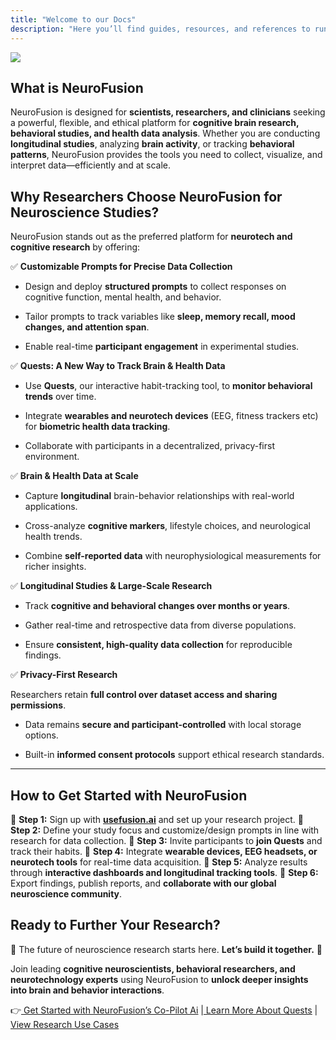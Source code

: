 ```yaml
---
title: "Welcome to our Docs"
description: "Here you’ll find guides, resources, and references to run studies using NeuroFusion Explorer and Fusion Copilot."
---
```


![](/QuestsCoverArt.png)

## What is NeuroFusion

NeuroFusion is designed for **scientists, researchers, and clinicians** seeking a powerful, flexible, and ethical platform for **cognitive brain research, behavioral studies, and health data analysis**. Whether you are conducting **longitudinal studies**, analyzing **brain activity**, or tracking **behavioral patterns**, NeuroFusion provides the tools you need to collect, visualize, and interpret data—efficiently and at scale.

## **Why Researchers Choose NeuroFusion for Neuroscience Studies?**

NeuroFusion stands out as the preferred platform for **neurotech and cognitive research** by offering:

✅ **Customizable Prompts for Precise Data Collection**

* Design and deploy **structured prompts** to collect responses on cognitive function, mental health, and behavior.

* Tailor prompts to track variables like **sleep, memory recall, mood changes, and attention span**.

* Enable real-time **participant engagement** in experimental studies.

✅ **Quests: A New Way to Track Brain & Health Data**

* Use **Quests**, our interactive habit-tracking tool, to **monitor behavioral trends** over time.

* Integrate **wearables and neurotech devices** (EEG, fitness trackers etc) for **biometric health data tracking**.

* Collaborate with participants in a decentralized, privacy-first environment.

✅ **Brain & Health Data at Scale**

* Capture **longitudinal** brain-behavior relationships with real-world applications.

* Cross-analyze **cognitive markers**, lifestyle choices, and neurological health trends.

* Combine **self-reported data** with neurophysiological measurements for richer insights.

✅ **Longitudinal Studies & Large-Scale Research**

* Track **cognitive and behavioral changes over months or years**.

* Gather real-time and retrospective data from diverse populations.

* Ensure **consistent, high-quality data collection** for reproducible findings.

✅ **Privacy-First Research**

Researchers retain **full control over dataset access and sharing permissions**.

* Data remains **secure and participant-controlled** with local storage options.

* Built-in **informed consent protocols** support ethical research standards.

***

## **How to Get Started with NeuroFusion**

🔹 **Step 1:** Sign up with [**<u>usefusion.ai</u>**](http://usefusion.ai) and set up your research project.
&#x20;🔹 **Step 2:** Define your study focus and customize/design prompts in line with research for data collection.
&#x20;🔹 **Step 3:** Invite participants to **join Quests** and track their habits.
&#x20;🔹 **Step 4:** Integrate **wearable devices, EEG headsets, or neurotech tools** for real-time data acquisition.
&#x20;🔹 **Step 5:** Analyze results through **interactive dashboards and longitudinal tracking tools**.
&#x20;🔹 **Step 6:** Export findings, publish reports, and **collaborate with our global neuroscience community**.

## **Ready to Further Your Research?**

🔬 The future of neuroscience research starts here. **Let’s build it together.** 🚀

Join leading **cognitive neuroscientists, behavioral researchers, and neurotechnology experts** using NeuroFusion to **unlock deeper insights into brain and behavior interactions**.

👉[<u> Get Started with NeuroFusion’s Co-Pilot Ai</u>](https://usefusion.ai/blog/fusion-copilot) |[<u> Learn More About Quests</u>](https://usefusion.ai/blog/quests) | [<u>View Research Use Cases</u>](https://usefusion.ai/recordings)